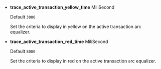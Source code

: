 - **trace_active_transaction_yellow_time** <span class='type'>MiliSecond</span>

  Default `3000`

  Set the criteria to display in yellow on the active transaction arc equalizer.

- **trace_active_transaction_red_time** <span class='type'>MiliSecond</span>

  Default `8000`

  Set the criteria to display in red on the active transaction arc equalizer.
